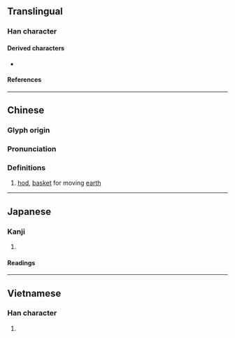 {{character info}}
==Translingual==

===Han character===
{{Han char|rn=75|rad=木|as=07|sn=11|four=46914|canj=DWG|ids=⿰木里}}

====Derived characters====
* {{l|mul|[[𭊂]]}}

====References====
{{Han ref|kx=0530.130|dkj=14874|dj=0918.110|hdz=21213.030|uh=68A9}}

----

==Chinese==
{{zh-forms}}

===Glyph origin===
{{Han etym}}

===Pronunciation===
{{zh-pron
|m=lí
|c=lei4,lei5
|mc=y
|oc=y
|ma=
|cat=n
}}

===Definitions===
{{zh-hanzi}}

# [[hod]], [[basket]] for moving [[earth]]

----

==Japanese==

===Kanji===
{{ja-kanji|grade=|rs=木07}}

# {{rfdef|ja|sort=木07}}

====Readings====
{{ja-readings
|on=り, し, じ
|kun=すき
}}

----

==Vietnamese==

===Han character===
{{vi-readings|rs=木07|reading=lái}}

# {{rfdef|vi|sort=木07}}